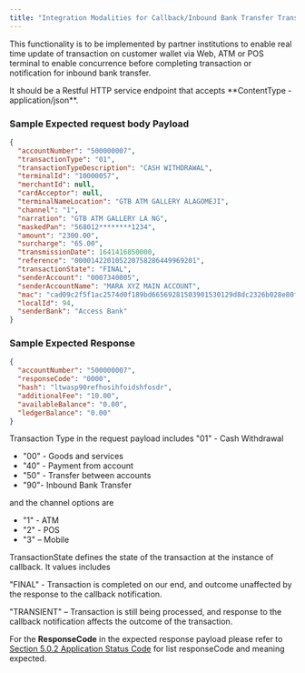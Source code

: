 ```yaml
---
title: "Integration Modalities for Callback/Inbound Bank Transfer Transaction Callback"
---
```


This functionality is to be implemented by partner institutions to enable real
time update of transaction on customer wallet via Web, ATM or POS terminal to
enable concurrence before completing transaction or notification for inbound
bank transfer.

<Tip>
  It should be a Restful HTTP service endpoint that accepts **ContentType -
  application/json**.
</Tip>

### Sample Expected request body Payload

```json Request
{
  "accountNumber": "500000007",
  "transactionType": "01",
  "transactionTypeDescription": "CASH WITHDRAWAL",
  "terminalId": "10000057",
  "merchantId": null,
  "cardAcceptor": null,
  "terminalNameLocation": "GTB ATM GALLERY ALAGOMEJI",
  "channel": "1",
  "narration": "GTB ATM GALLERY LA NG",
  "maskedPan": "568012********1234",
  "amount": "2300.00",
  "surcharge": "65.00",
  "transmissionDate": 1641416850000,
  "reference": "000014220105220758286449969201",
  "transactionState": "FINAL",
  "senderAccount": "0007340005",
  "senderAccountName": "MARA XYZ MAIN ACCOUNT",
  "mac": "cad09c2f5f1ac2574d0f189bd66569281503901530129d8dc2326b028e80f2993deef76e71187542ae3106e2e4813ba3267286f5dc90f5c9564f92af59bfb257",
  "localId": 94,
  "senderBank": "Access Bank"
}
```

### Sample Expected Response

```json Response
{
  "accountNumber": "500000007",
  "responseCode": "0000",
  "hash": "ltwasp90refhosihfoidshfosdr",
  "additionalFee": "10.00",
  "availableBalance": "0.00",
  "ledgerBalance": "0.00"
}
```

<Note>

Transaction Type in the request payload includes "01" - Cash Withdrawal

- "00" - Goods and services
- "40" - Payment from account
- "50" - Transfer between accounts
- "90"- Inbound Bank Transfer

and the channel options are

- "1" - ATM
- "2" - POS
- "3" – Mobile

</Note>

TransactionState defines the state of the transaction at the instance of
callback. It values includes

"FINAL" - Transaction is completed on our end, and outcome unaffected by the
response to the callback notification.

"TRANSIENT" – Transaction is still being processed, and response to the callback
notification affects the outcome of the transaction.

For the **ResponseCode** in the expected response payload please refer to
[Section 5.0.2 Application Status Code](/response-codes/application-status-codes)
for list responseCode and meaning expected.
